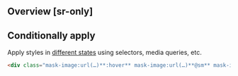 ## Overview [sr-only]
<Overview/>

## Conditionally apply
Apply styles in [different states](/docs/states-and-queries) using selectors, media queries, etc.
```html
<div class="mask-image:url(…)**:hover** mask-image:url(…)**@sm** mask-image:url(…)**@dark** mask-image:url(…)**@print**">…</div>
```

